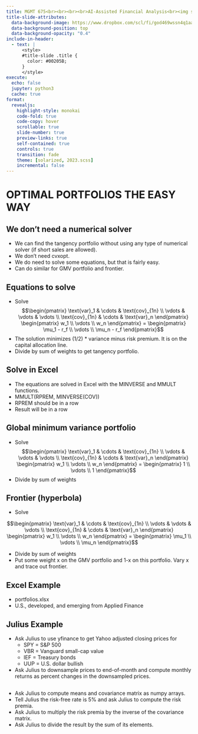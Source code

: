 ```yaml
---
title: MGMT 675<br><br><br><br>AI-Assisted Financial Analysis<br><img src="RiceBusiness-transparent-logo-sm.png"  height=100>
title-slide-attributes:
  data-background-image: https://www.dropbox.com/scl/fi/god469wssn4q1aacbfafs/image5.webp?rlkey=ayiiyc8qa1lgkse6si8ouawcq&dl=1
  data-background-position: top
  data-background-opacity: "0.4"
include-in-header:
  - text: |
      <style>
      #title-slide .title {
        color: #00205B;
      }
      </style>
execute:
  echo: false
  jupyter: python3
  cache: true
format: 
  revealjs:
    highlight-style: monokai
    code-fold: true
    code-copy: hover
    scrollable: true
    slide-number: true
    preview-links: true
    self-contained: true
    controls: true
    transition: fade
    theme: [solarized, 2023.scss]
    incremental: false
---
```


# OPTIMAL PORTFOLIOS THE EASY WAY
   
## We don't need a numerical solver

- We can find the tangency portfolio without using any type of numerical solver (if short sales are allowed).
- We don't need cvxopt.
- We do need to solve some equations, but that is fairly easy.
- Can do similar for GMV portfolio and frontier.

## Equations to solve

- Solve
$$\begin{pmatrix} \text{var}_1 & \cdots & \text{cov}_{1n} \\
\vdots & \vdots & \vdots \\
\text{cov}_{1n} & \cdots & \text{var}_n 
\end{pmatrix} \begin{pmatrix} w_1 \\ \vdots \\ w_n \end{pmatrix} = \begin{pmatrix} \mu_1 - r_f \\ \vdots \\ \mu_n - r_f \end{pmatrix}$$
- The solution minimizes (1/2) * variance minus risk premium.  It is on the capital allocation line.
- Divide by sum of weights to get tangency portfolio.

## Solve in Excel

- The equations are solved in Excel with the MINVERSE and MMULT functions.
- MMULT(RPREM, MINVERSE(COV))
- RPREM should be in a row
- Result will be in a row


## Global minimum variance portfolio

- Solve
$$\begin{pmatrix} \text{var}_1 & \cdots & \text{cov}_{1n} \\
\vdots & \vdots & \vdots \\
\text{cov}_{1n} & \cdots & \text{var}_n 
\end{pmatrix} \begin{pmatrix} w_1 \\ \vdots \\ w_n \end{pmatrix} = \begin{pmatrix} 1 \\ \vdots \\ 1 \end{pmatrix}$$
- Divide by sum of weights

## Frontier (hyperbola)

- Solve

$$\begin{pmatrix} \text{var}_1 & \cdots & \text{cov}_{1n} \\
\vdots & \vdots & \vdots \\
\text{cov}_{1n} & \cdots & \text{var}_n 
\end{pmatrix} \begin{pmatrix} w_1 \\ \vdots \\ w_n \end{pmatrix} = \begin{pmatrix} \mu_1 \\ \vdots \\ \mu_n \end{pmatrix}$$

- Divide by sum of weights
- Put some weight x on the GMV portfolio and 1-x on this portfolio. Vary x and trace out frontier.

## Excel Example

- portfolios.xlsx
- U.S., developed, and emerging from Applied Finance

## Julius Example

- Ask Julius to use yfinance to get Yahoo adjusted closing prices for
  - SPY = S&P 500
  - VBR = Vanguard small-cap value
  - IEF = Treasury bonds
  - UUP = U.S. dollar bullish
- Ask Julius to downsample prices to end-of-month and compute monthly returns as percent changes in the downsampled prices.


##

- Ask Julius to compute means and covariance matrix as numpy arrays.
- Tell Julius the risk-free rate is 5% and ask Julius to compute the risk premia.
- Ask Julius to multiply the risk premia by the inverse of the covariance matrix.
- Ask Julius to divide the result by the sum of its elements.